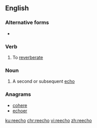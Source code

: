 {{see also|reëcho}}
==English==

===Alternative forms===
* {{l|en|reëcho}}

===Verb===
{{en-verb}}

# To [[reverberate]]

===Noun===
{{en-noun|s|reechoes}}

# A second or subsequent [[echo]]

===Anagrams===
* [[cohere#English|cohere]]
* [[echoer#English|echoer]]

[[ku:reecho]]
[[chr:reecho]]
[[vi:reecho]]
[[zh:reecho]]